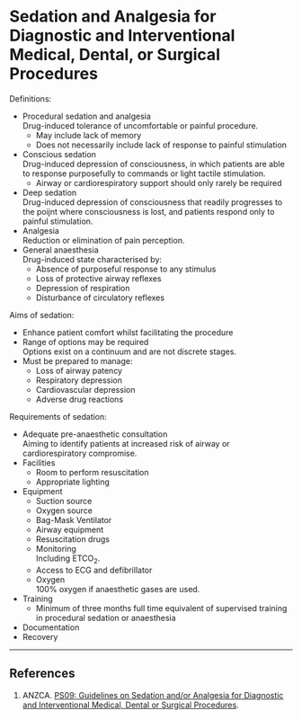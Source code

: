 # Sedation and Analgesia for Diagnostic and Interventional Medical, Dental, or Surgical Procedures


Definitions:

* Procedural sedation and analgesia  
Drug-induced tolerance of uncomfortable or painful procedure.
	* May include lack of memory
	* Does not necessarily include lack of response to painful stimulation
* Conscious sedation  
Drug-induced depression of consciousness, in which patients are able to response purposefully to commands or light tactile stimulation.
	* Airway or cardiorespiratory support should only rarely be required
* Deep sedation  
Drug-induced depression of consciousness that readily progresses to the poijnt where consciousness is lost, and patients respond only to painful stimulation.
* Analgesia  
Reduction or elimination of pain perception.
* General anaesthesia  
Drug-induced state characterised by:
	* Absence of purposeful response to any stimulus
	* Loss of protective airway reflexes
	* Depression of respiration
	* Disturbance of circulatory reflexes

Aims of sedation:

* Enhance patient comfort whilst facilitating the procedure
* Range of options may be required  
Options exist on a continuum and are not discrete stages.
* Must be prepared to manage:
	* Loss of airway patency
	* Respiratory depression
	* Cardiovascular depression
	* Adverse drug reactions

Requirements of sedation:

* Adequate pre-anaesthetic consultation  
Aiming to identify patients at increased risk of airway or cardiorespiratory compromise.
* Facilities
	* Room to perform resuscitation
	* Appropriate lighting
* Equipment
	* Suction source
	* Oxygen source
	* Bag-Mask Ventilator
	* Airway equipment
	* Resuscitation drugs
	* Monitoring  
	Including ETCO<sub>2</sub>.
	* Access to ECG and defibrillator
	* Oxygen  
	100% oxygen if anaesthetic gases are used.
* Training
	* Minimum of three months full time equivalent of supervised training in procedural sedation or anaesthesia
* Documentation
* Recovery

---

## References

1. ANZCA. [PS09: Guidelines on Sedation and/or Analgesia for Diagnostic and Interventional Medical, Dental or Surgical Procedures](http://www.anzca.edu.au/getattachment/Resources/Professional-documents/ps09-2014-guidelines-on-sedation-and-or-analgesia-for-diagnostic-and-interventional-medical-dental-or-surgical-procedures.pdf).